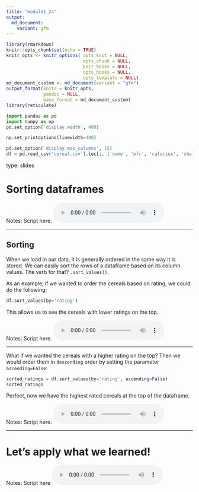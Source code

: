 ```yaml
---
title: "module1_24"
output: 
  md_document:
    variant: gfm
---
```



```r
library(rmarkdown)
knitr::opts_chunk$set(echo = TRUE)
knitr_opts <- knitr_options( opts_knit = NULL,
                             opts_chunk = NULL,
                             knit_hooks = NULL,
                             opts_hooks = NULL,
                             opts_template = NULL)
md_document_custom <- md_document(variant = "gfm")
output_format(knitr = knitr_opts,
              pandoc = NULL,
              base_format = md_document_custom)
library(reticulate)
```


```python
import pandas as pd
import numpy as np
pd.set_option('display.width', 400)

np.set_printoptions(linewidth=400)

pd.set_option('display.max_columns', 15)
df = pd.read_csv('cereal.csv').loc[:, ['name', 'mfr', 'calories', 'shelf', 'weight', 'cups', 'rating']]
```


type: slides

# Sorting dataframes 


Notes: Script here.
<html>
<audio controls >
<source src="/placeholder_audio.mp3" />
</audio></html>

---

## Sorting

When we load in our data, it is generally ordered in the same way it is stored.  We can easily sort the rows of a dataframe based on its column values. 
The verb for that?  `.sort_values()`.

As an example, if we wanted to order the cereals based on rating, we could do the following:

```python
df.sort_values(by='rating')
```

This allows us to see the cereals with lower ratings on the top.

Notes: Script here.
<html>
<audio controls >
  <source src="/placeholder_audio.mp3" />
</audio></html>

---

What if we wanted the cereals with a higher rating on the top?  Then we would order them in `descending` order by setting the parameter `ascending=False`:

```python
sorted_ratings = df.sort_values(by='rating', ascending=False)
sorted_ratings
```

Perfect, now we have the highest rated cereals at the top of the dataframe.  


Notes: Script here.
<html>
<audio controls >
  <source src="/placeholder_audio.mp3" />
</audio></html>

---


# Let’s apply what we learned!

Notes: Script here
<html>
<audio controls >
  <source src="/placeholder_audio.mp3" />
</audio></html>
